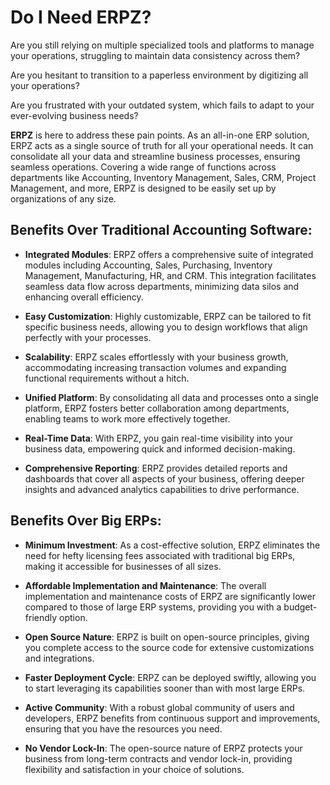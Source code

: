 
# Do I Need ERPZ?

Are you still relying on multiple specialized tools and platforms to manage your operations, struggling to maintain data consistency across them? 

Are you hesitant to transition to a paperless environment by digitizing all your operations?

Are you frustrated with your outdated system, which fails to adapt to your ever-evolving business needs?

**ERPZ** is here to address these pain points. As an all-in-one ERP solution, ERPZ acts as a single source of truth for all your operational needs. It can consolidate all your data and streamline business processes, ensuring seamless operations. Covering a wide range of functions across departments like Accounting, Inventory Management, Sales, CRM, Project Management, and more, ERPZ is designed to be easily set up by organizations of any size.

## Benefits Over Traditional Accounting Software:

- **Integrated Modules**: ERPZ offers a comprehensive suite of integrated modules including Accounting, Sales, Purchasing, Inventory Management, Manufacturing, HR, and CRM. This integration facilitates seamless data flow across departments, minimizing data silos and enhancing overall efficiency.

- **Easy Customization**: Highly customizable, ERPZ can be tailored to fit specific business needs, allowing you to design workflows that align perfectly with your processes.

- **Scalability**: ERPZ scales effortlessly with your business growth, accommodating increasing transaction volumes and expanding functional requirements without a hitch.

- **Unified Platform**: By consolidating all data and processes onto a single platform, ERPZ fosters better collaboration among departments, enabling teams to work more effectively together.

- **Real-Time Data**: With ERPZ, you gain real-time visibility into your business data, empowering quick and informed decision-making.

- **Comprehensive Reporting**: ERPZ provides detailed reports and dashboards that cover all aspects of your business, offering deeper insights and advanced analytics capabilities to drive performance.

## Benefits Over Big ERPs:

- **Minimum Investment**: As a cost-effective solution, ERPZ eliminates the need for hefty licensing fees associated with traditional big ERPs, making it accessible for businesses of all sizes.

- **Affordable Implementation and Maintenance**: The overall implementation and maintenance costs of ERPZ are significantly lower compared to those of large ERP systems, providing you with a budget-friendly option.

- **Open Source Nature**: ERPZ is built on open-source principles, giving you complete access to the source code for extensive customizations and integrations.

- **Faster Deployment Cycle**: ERPZ can be deployed swiftly, allowing you to start leveraging its capabilities sooner than with most large ERPs.

- **Active Community**: With a robust global community of users and developers, ERPZ benefits from continuous support and improvements, ensuring that you have the resources you need.

- **No Vendor Lock-In**: The open-source nature of ERPZ protects your business from long-term contracts and vendor lock-in, providing flexibility and satisfaction in your choice of solutions.

















